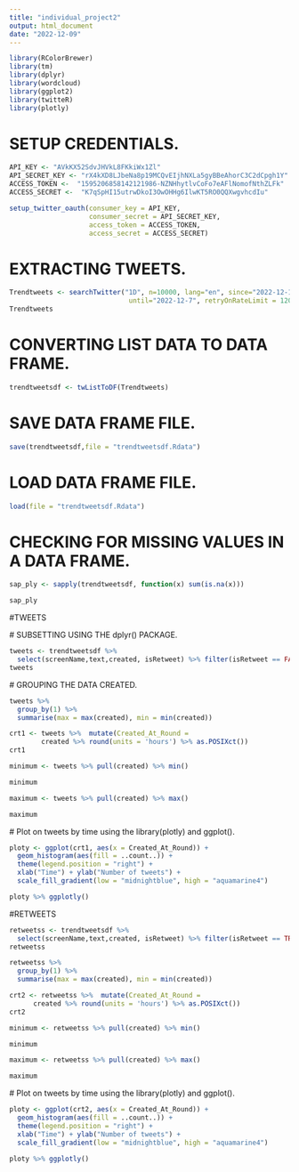 ```yaml
---
title: "individual_project2"
output: html_document
date: "2022-12-09"
---
```


```r


library(RColorBrewer)
library(tm)
library(dplyr)
library(wordcloud)
library(ggplot2)
library(twitteR)
library(plotly)
```
# SETUP CREDENTIALS.
```r


API_KEY <- "AVkKX52SdvJHVkL8FKkiWx1Zl"
API_SECRET_KEY <- "rX4kXD8LJbeNa8p19MCQvEIjhNXLa5gyBBeAhorC3C2dCpgh1Y"
ACCESS_TOKEN <-  "1595206858142121986-NZNHhytlvCoFo7eAFlNomofNthZLFk"
ACCESS_SECRET <-  "K7qSpHI15utrwDkoI3OwOHHg6IlwKT5RO0QQXwgvhcdIu"
```

```r


setup_twitter_oauth(consumer_key = API_KEY,
                    consumer_secret = API_SECRET_KEY,
                    access_token = ACCESS_TOKEN,
                    access_secret = ACCESS_SECRET)
```
# EXTRACTING TWEETS.
```r


Trendtweets <- searchTwitter("1D", n=10000, lang="en", since="2022-12-1",
                              until="2022-12-7", retryOnRateLimit = 120)
Trendtweets
```
# CONVERTING LIST DATA TO DATA FRAME.

```r


trendtweetsdf <- twListToDF(Trendtweets)
```
# SAVE DATA FRAME FILE.
```r


save(trendtweetsdf,file = "trendtweetsdf.Rdata")
```
# LOAD DATA FRAME FILE.
```r


load(file = "trendtweetsdf.Rdata")
```
# CHECKING FOR MISSING VALUES IN A DATA FRAME.
```r


sap_ply <- sapply(trendtweetsdf, function(x) sum(is.na(x)))

sap_ply

```
#TWEETS

  # SUBSETTING USING THE dplyr() PACKAGE.
```r


tweets <- trendtweetsdf %>%
  select(screenName,text,created, isRetweet) %>% filter(isRetweet == FALSE)
tweets
```
  # GROUPING THE DATA CREATED. 
```r


tweets %>%  
  group_by(1) %>%  
  summarise(max = max(created), min = min(created))
```
```r


crt1 <- tweets %>%  mutate(Created_At_Round = 
        created %>% round(units = 'hours') %>% as.POSIXct())
crt1
```
```r


minimum <- tweets %>% pull(created) %>% min()

minimum 
```
```r


maximum <- tweets %>% pull(created) %>% max()

maximum
```
  # Plot on tweets by time using the library(plotly) and ggplot().
```r


ploty <- ggplot(crt1, aes(x = Created_At_Round)) +
  geom_histogram(aes(fill = ..count..)) +
  theme(legend.position = "right") +
  xlab("Time") + ylab("Number of tweets") + 
  scale_fill_gradient(low = "midnightblue", high = "aquamarine4")

ploty %>% ggplotly()
```
#RETWEETS
```r

retweetss <- trendtweetsdf %>%
  select(screenName,text,created, isRetweet) %>% filter(isRetweet == TRUE)
retweetss

```
```r


retweetss %>%  
  group_by(1) %>%  
  summarise(max = max(created), min = min(created))
```
```r


crt2 <- retweetss %>%  mutate(Created_At_Round = 
      created %>% round(units = 'hours') %>% as.POSIXct())
crt2
```
```r


minimum <- retweetss %>% pull(created) %>% min()

minimum 
```
```r


maximum <- retweetss %>% pull(created) %>% max()

maximum
```
  # Plot on tweets by time using the library(plotly) and ggplot().
```r


ploty <- ggplot(crt2, aes(x = Created_At_Round)) +
  geom_histogram(aes(fill = ..count..)) +
  theme(legend.position = "right") +
  xlab("Time") + ylab("Number of tweets") + 
  scale_fill_gradient(low = "midnightblue", high = "aquamarine4")

ploty %>% ggplotly()
```
